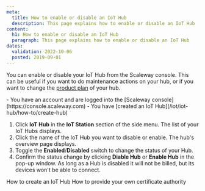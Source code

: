 ```yaml
---
meta:
  title: How to enable or disable an IoT Hub
  description: This page explains how to enable or disable an IoT Hub
content:
  h1: How to enable or disable an IoT Hub
  paragraph: This page explains how to enable or disable an IoT Hub
dates:
  validation: 2022-10-06
  posted: 2019-09-01
---
```


You can enable or disable your IoT Hub from the Scaleway console. This can be useful if you want to do maintenance actions on your hub, or if you want to change the [product plan](/iot/iot-hub/how-to/change-plan) of your hub.

<Message type="requirement">
  - You have an account and are logged into the [Scaleway console](https://console.scaleway.com)
  - You have [created an IoT Hub](/iot/iot-hub/how-to/create-hub)
</Message>

1. Click **IoT Hub** in the **IoT Station** section of the side menu. The list of your IoT Hubs displays.
2. Click the name of the IoT Hub you want to disable or enable. The hub's overview page displays. 
3. Toggle the **Enabled**/**Disabled** switch to change the status of your Hub.
    <Lightbox src="scaleway-iothub_enable_disable.webp" alt="" />
4. Confirm the status change by clicking **Diable Hub** or **Enable Hub** in the pop-up window.
    <Message type="important">
      As long as a Hub is disabled it will not be billed, but its devices won't be able to connect.
    </Message>


<Navigation title="See Also">
  <PreviousButton to="/iot/iot-hub/how-to/create-hub/">How to create an IoT Hub</PreviousButton>
  <NextButton to="/iot/iot-hub/how-to/provide-own-certificate-authority">How to provide your own certificate authority</NextButton>
</Navigation>
